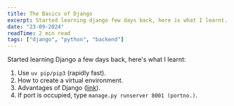 ```yaml
---
title: The Basics of Django
excerpt: Started learning django few days back, here is what I learnt...
date: "23-09-2024"
readTime: 2 min read
tags: ["django", "python", "backend"]
---
```


Started learning Django a few days back, here's what I learnt:

1. Use `uv pip/pip3` (rapidly fast).
2. How to create a virtual environment.
3. Advantages of Django ([link](https://djangoproject.com)).
4. If port is occupied, type `manage.py runserver 8001 (portno.)`.
